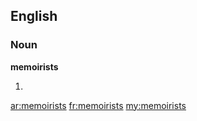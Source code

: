 ==English==

===Noun===
'''memoirists'''

# {{plural of|[[memoirist]]}}

[[ar:memoirists]]
[[fr:memoirists]]
[[my:memoirists]]